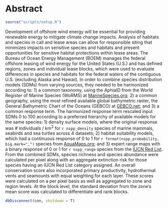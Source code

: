 # Abstract

```r
source("scripts/setup.R")
```

Development of offshore wind energy will be essential for providing renewable energy to mitigate climate change impacts.  Analysis of habitats and species in call and lease areas can allow for responsible siting that minimizes impacts on sensitive species and habitats and present opportunities for sensitive habitat protections within lease areas. The Bureau of Ocean Energy Management (BOEM) manages the federal offshore leasing of wind energy for the United States (U.S.) and has defined regions, zones and individual lease blocks, which were used to evaluate differences in species and habitats for the federal waters of the contiguous U.S. (excluding Alaska and Hawaii). In order to combine species distribution models (SDMs) from varying sources, they needed to be harmonized according to: 1) a common taxonomy, using the AphiaID from the World Register of Marine Species (WoRMS) at [MarineSpecies.org](https://MarineSpecies.org); 2) a common geography, using the most refined available global bathymetric raster, the General Bathymetric Chart of the Oceans (GEBCO) at [GEBCO.net](https://www.gebco.net); and 3) a common response term. The harmonized response term rescaled input SDMs 0 to 100 according to a preferred hierarchy of available models for the same species: 1) density surface models, where the original response was # individuals / km^2^ for `r nspp_density` species of marine mammals, seabirds and sea turtles across 4 datasets; 2) habitat suitability models, which had a continuous response of 0 to 1 for `r format(nspp_probability, big.mark=",")` species from [AquaMaps.org](https://www.aquamaps.org); and 3) expert range maps  with a binary response of 0 or 1 for `r nspp_range` species from the [IUCN Red List](https://www.iucnredlist.org/resources/spatial-data-download). From the combined SDMs, species richness and species abundance were calculated per pixel along with an aggregate extinction risk for those species having an IUCN Red List category assigned. An overall conservation score also incorporated primary productivity, hydrothermal vents and seamounts with equal weighting for each layer. These scores were calculated on a per pixel basis as well as aggregated to zone and region levels. At the block level, the standard deviation from the zone's mean score was calculated to differentiate and rank blocks.

<!--
- future
  - app to change weights
  - app to extract species with extinction risk per AoI / pixel / block / zone
 -->

```r
dbDisconnect(con, shutdown = T)
```

